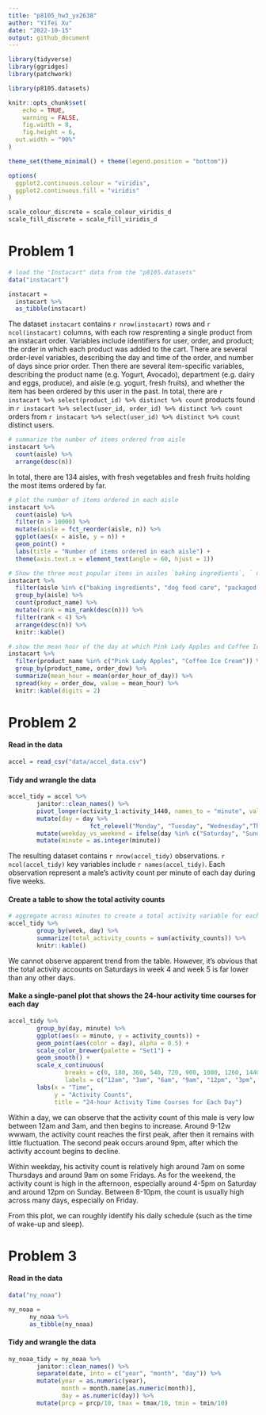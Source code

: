 ```yaml
---
title: "p8105_hw3_yx2638"
author: "Yifei Xu"
date: "2022-10-15"
output: github_document
---
```


```r
library(tidyverse)
library(ggridges)
library(patchwork)

library(p8105.datasets)

knitr::opts_chunk$set(
	echo = TRUE,
	warning = FALSE,
	fig.width = 8,
	fig.height = 6,
  out.width = "90%"
)

theme_set(theme_minimal() + theme(legend.position = "bottom"))

options(
  ggplot2.continuous.colour = "viridis",
  ggplot2.continuous.fill = "viridis"
)

scale_colour_discrete = scale_colour_viridis_d
scale_fill_discrete = scale_fill_viridis_d
```

# Problem 1

```r
# load the "Instacart" data from the "p8105.datasets"
data("instacart")

instacart = 
  instacart %>% 
  as_tibble(instacart)
```

The dataset `instacart` contains `r nrow(instacart)` rows and `r ncol(instacart)` columns, with each row resprenting a single product from an instacart order. Variables include identifiers for user, order, and product; the order in which each product was added to the cart. There are several order-level variables, describing the day and time of the order, and number of days since prior order. Then there are several item-specific variables, describing the product name (e.g. Yogurt, Avocado), department (e.g. dairy and eggs, produce), and aisle (e.g. yogurt, fresh fruits), and whether the item has been ordered by this user in the past. In total, there are `r instacart %>% select(product_id) %>% distinct %>% count` products found in `r instacart %>% select(user_id, order_id) %>% distinct %>% count` orders from `r instacart %>% select(user_id) %>% distinct %>% count` distinct users.


```r
# summarize the number of items ordered from aisle
instacart %>% 
  count(aisle) %>% 
  arrange(desc(n))
```
In total, there are 134 aisles, with fresh vegetables and fresh fruits holding the most items ordered by far.

```r
# plot the number of items ordered in each aisle
instacart %>% 
  count(aisle) %>% 
  filter(n > 10000) %>% 
  mutate(aisle = fct_reorder(aisle, n)) %>% 
  ggplot(aes(x = aisle, y = n)) + 
  geom_point() + 
  labs(title = "Number of items ordered in each aisle") +
  theme(axis.text.x = element_text(angle = 60, hjust = 1)) 

```

```r
# Show the three most popular items in aisles `baking ingredients`, ` dog food care`, and `packaged vegetables fruits`,and include the number of times each item is ordered 
instacart %>% 
  filter(aisle %in% c("baking ingredients", "dog food care", "packaged vegetables fruits")) %>%
  group_by(aisle) %>% 
  count(product_name) %>% 
  mutate(rank = min_rank(desc(n))) %>% 
  filter(rank < 4) %>% 
  arrange(desc(n)) %>%
  knitr::kable()
```

```r
# show the mean hour of the day at which Pink Lady Apples and Coffee Ice Cream are ordered on each day of the week
instacart %>%
  filter(product_name %in% c("Pink Lady Apples", "Coffee Ice Cream")) %>%
  group_by(product_name, order_dow) %>%
  summarize(mean_hour = mean(order_hour_of_day)) %>%
  spread(key = order_dow, value = mean_hour) %>%
  knitr::kable(digits = 2)
```

# Problem 2

#### Read in the data 

```r
accel = read_csv("data/accel_data.csv") 
```

#### Tidy and wrangle the data

```r
accel_tidy = accel %>%
        janitor::clean_names() %>%
        pivot_longer(activity_1:activity_1440, names_to = "minute", values_to = "activity_counts", names_prefix =  "activity_") %>%
        mutate(day = day %>% 
                       fct_relevel("Monday", "Tuesday", "Wednesday","Thursday","Friday", "Saturday", "Sunday")) %>% 
        mutate(weekday_vs_weekend = ifelse(day %in% c("Saturday", "Sunday"), "weekend", "weekday")) %>%
        mutate(minute = as.integer(minute)) 
```

The resulting dataset contains `r nrow(accel_tidy)` observations. `r ncol(accel_tidy)` key variables include `r names(accel_tidy)`. Each observation represent a male's activity count per minute of each day during five weeks.


#### Create a table to show the total activity counts

```r
# aggregate across minutes to create a total activity variable for each day, and create a table showing these totals
accel_tidy %>%
        group_by(week, day) %>%
        summarize(total_activity_counts = sum(activity_counts)) %>%
        knitr::kable()
```

We cannot observe apparent trend from the table. However, it's obvious that the total activity accounts on Saturdays in week 4 and week 5 is far lower than any other days.

#### Make a single-panel plot that shows the 24-hour activity time courses for each day

```r
accel_tidy %>%
        group_by(day, minute) %>%
        ggplot(aes(x = minute, y = activity_counts)) +
        geom_point(aes(color = day), alpha = 0.5) +
        scale_color_brewer(palette = "Set1") +
        geom_smooth() + 
        scale_x_continuous(
                breaks = c(0, 180, 360, 540, 720, 900, 1080, 1260, 1440),
                labels = c("12am", "3am", "6am", "9am", "12pm", "3pm", "6pm", "9pm", "12am")) + 
        labs(x = "Time", 
             y = "Activity Counts", 
             title = "24-hour Activity Time Courses for Each Day")
```

Within a day, we can observe that the activity count of this male is very low between 12am and 3am, and then begins to increase. Around 9-12w wwwam, the activity count reaches the first peak, after then it remains with little fluctuation. The second peak occurs around 9pm, after which the activity account begins to decline.

Within weekday, his activity count is relatively high around 7am on some Thursdays and around 9am on some Fridays. As for the weekend, the activity count is high in the afternoon, especially around 4-5pm on Saturday and around 12pm on Sunday. Between 8-10pm, the count is usually high across many days, especially on Friday.

From this plot, we can roughly identify his daily schedule (such as the time of wake-up and sleep).

# Problem 3

#### Read in the data

```r
data("ny_noaa")

ny_noaa = 
      ny_noaa %>% 
      as_tibble(ny_noaa)
```

#### Tidy and wrangle the data

```r
ny_noaa_tidy = ny_noaa %>%
        janitor::clean_names() %>%
        separate(date, into = c("year", "month", "day")) %>%
        mutate(year = as.numeric(year),
               month = month.name[as.numeric(month)],
               day = as.numeric(day)) %>%
        mutate(prcp = prcp/10, tmax = tmax/10, tmin = tmin/10)

```
